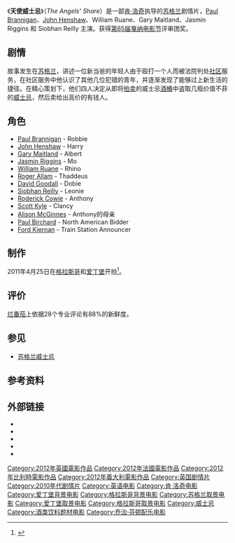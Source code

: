 {{noteTA
|G1=Movie
|G2=Show
}}
{{Infobox film
| name = The Angels' Share
| image = The-Angels-Share-poster.png
| caption = 电影海报
| director = [[Ken_Loach|Ken Loach]]
| producer = Rebecca O'Brien
| writer = [[Paul_Laverty|Paul Laverty]]
| starring = [[Paul_Brannigan|Paul Brannigan]] <br>[[John_Henshaw|John Henshaw]]<br />William Ruane<br />Gary Maitland
| music = [[George_Fenton|George Fenton]]
| cinematography = Robbie Ryan
| editing = Jonathan Morris
| studio = Sixteen Films<br />Why Not Productions<br />[[Wild_Bunch_(film_company)|Wild Bunch]]
| distributor = [[Entertainment_One|Entertainment One]]
| released = {{Film date|df=y|2012|5||戛纳]]|2012|6|1|英国}}
| runtime = 106 分钟
| country = 苏格兰<br/>法国<br/>比利时<br/>意大利<ref>{{cite web|url=http://variety.com/review/VE1117947547/|work=[[Variety_(magazine)|Variety]]|title=The Angels' Share|author=Felperin, Leslie|date=22 May 2012|accessdate=17 April 2013|archive-date=2012-06-14|archive-url=https://web.archive.org/web/20120614212812/http://www.variety.com/review/VE1117947547/|dead-url=no}}</ref><ref>{{cite web|url=http://www.sixteenfilms.co.uk/films/film/20/the_angels_share/|work=Sixteen Films|title=Introduction|accessdate=17 April 2013|archiveurl=https://www.webcitation.org/6FwlMzYsz?url=http://www.sixteenfilms.co.uk/films/film/20/the_angels_share/|archivedate=2013-04-17|dead-url=yes}}</ref>
| language = 英语
| budget =
| gross = £4,376,696<ref>{{Cite web |url=http://boxofficemojo.com/movies/intl/?page=&country=00&wk=2012W26&id=_fTHEANGELSSHARE01 |title=存档副本 |access-date=2014-12-06 |archive-date=2013-01-02 |archive-url=https://archive.is/20130102033304/http://boxofficemojo.com/movies/intl/?page=&country=00&wk=2012W26&id=_fTHEANGELSSHARE01 |dead-url=no }}</ref>
| cn_name  = 天使的一份
| tw_name  = 
| hk_name  = 智取威士忌
}}
《'''天使威士忌'''》（''The Angels' Share''）是一部[[肯·洛奇|肯·洛奇]]执导的[[苏格兰|苏格兰]]剧情片，[[Paul_Brannigan|Paul Brannigan]]、[[John_Henshaw|John Henshaw]]、William Ruane、Gary Maitland、Jasmin Riggins 和 Siobhan Reilly 主演。获得[[第65届戛纳电影节|第65届戛纳电影节]]评审团奖。

==剧情==
故事发生在[[苏格兰|苏格兰]]，讲述一位新当爸的年轻人由于殴打一个人而被法院判处[[社区|社区]]服务，在社区服务中他认识了其他几位犯错的青年，并逐渐发现了能够过上新生活的捷径。在精心策划下，他们四人决定从即将[[拍卖|拍卖]]的威士忌[[酒桶|酒桶]]中盗取几瓶价值不菲的[[威士忌|威士忌]]，然后卖给出高价的有钱人。

==角色==
* [[Paul_Brannigan|Paul Brannigan]] - Robbie
* [[John_Henshaw|John Henshaw]] - Harry
* [[Gary_Maitland|Gary Maitland]] - Albert
* [[Jasmin_Riggins|Jasmin Riggins]] - Mo
* [[William_Ruane|William Ruane]] - Rhino
* [[Roger_Allam|Roger Allam]] - Thaddeus
* [[David_Goodall|David Goodall]] - Dobie
* [[Siobhan_Reilly|Siobhan Reilly]] - Leonie
* [[Roderick_Cowie|Roderick Cowie]] - Anthony
* [[Scott_Kyle|Scott Kyle]] - Clancy
* [[Alison_McGinnes|Alison McGinnes]] - Anthony的母亲
* [[Paul_Birchard|Paul Birchard]] - North American Bidder
* [[Ford_Kiernan|Ford Kiernan]] - Train Station Announcer

==制作==
2011年4月25日在[[格拉斯哥|格拉斯哥]]和[[爱丁堡|爱丁堡]]开拍<ref>{{Cite web|url=http://screenbase.screendaily.com/films/1892|title=The Angels' Share|work=Screenbase|publisher=[[Screen_International|Screen International]]|accessdate=2012-02-15|archive-date=2020-09-28|archive-url=https://web.archive.org/web/20200928160935/http://screenbase.screendaily.com/films/1892|dead-url=no}}</ref>。

== 评价 ==
[[烂番茄|烂番茄]]上依据28个专业评论有88%的新鲜度。

== 参见 ==
*[[苏格兰威士忌|苏格兰威士忌]]

==参考资料==
{{reflist}}

== 外部链接 ==
* {{official website|http://www.ifcfilms.com/films/the-angels-share}}
* {{IMDb title|1924394|The Angels' Share}}
* {{AllRovi movie|561662|The Angels' Share}}
* {{Rotten Tomatoes|the_angels_share|The Angels' Share}}
* {{Metacritic film|the-angels-share|The Angels' Share}}
{{肯·洛區}}
{{坎城影展評審團獎}}
{{DEFAULTSORT:Angels Share, The}}
[[Category:2012年英國電影作品|Category:2012年英國電影作品]]
[[Category:2012年法國電影作品|Category:2012年法國電影作品]]
[[Category:2012年比利時電影作品|Category:2012年比利時電影作品]]
[[Category:2012年義大利電影作品|Category:2012年義大利電影作品]]
[[Category:英国剧情片|Category:英国剧情片]]
[[Category:2010年代剧情片|Category:2010年代剧情片]]
[[Category:英语电影|Category:英语电影]]
[[Category:肯·洛奇电影|Category:肯·洛奇电影]]
[[Category:爱丁堡背景电影|Category:爱丁堡背景电影]]
[[Category:格拉斯哥背景电影|Category:格拉斯哥背景电影]]
[[Category:苏格兰取景电影|Category:苏格兰取景电影]]
[[Category:爱丁堡取景电影|Category:爱丁堡取景电影]]
[[Category:格拉斯哥取景电影|Category:格拉斯哥取景电影]]
[[Category:威士忌|Category:威士忌]]
[[Category:酒类饮料题材电影|Category:酒类饮料题材电影]]
[[Category:乔治·芬顿配乐电影|Category:乔治·芬顿配乐电影]]